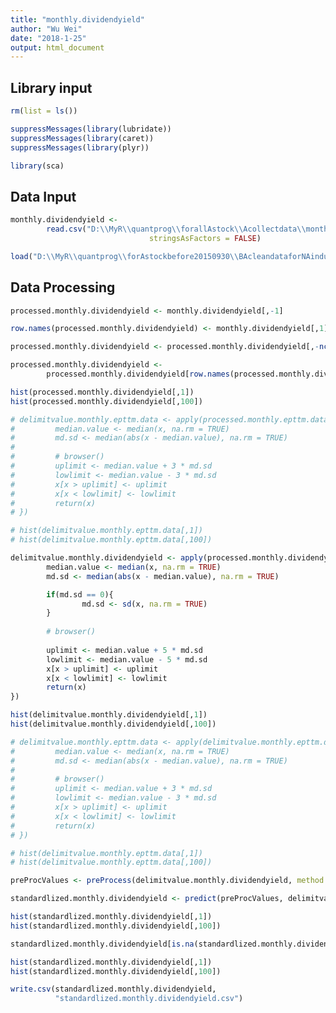 ```yaml
---
title: "monthly.dividendyield"
author: "Wu Wei"
date: "2018-1-25"
output: html_document
---
```




## Library input
```r
rm(list = ls())

suppressMessages(library(lubridate))
suppressMessages(library(caret))
suppressMessages(library(plyr))

library(sca)

```

## Data Input

```r
monthly.dividendyield <- 
        read.csv("D:\\MyR\\quantprog\\forallAstock\\Acollectdata\\monthly.dividendyield.csv", 
                               stringsAsFactors = FALSE)


```


```r
load("D:\\MyR\\quantprog\\forAstockbefore20150930\\BAcleandataforNAindustry\\stockcode")
```


## Data Processing


```r
processed.monthly.dividendyield <- monthly.dividendyield[,-1]

row.names(processed.monthly.dividendyield) <- monthly.dividendyield[,1]

```


```r
processed.monthly.dividendyield <- processed.monthly.dividendyield[,-ncol(processed.monthly.dividendyield)]
```

```r
processed.monthly.dividendyield <- 
        processed.monthly.dividendyield[row.names(processed.monthly.dividendyield) %in% stockcode,]

```


```r
hist(processed.monthly.dividendyield[,1])
hist(processed.monthly.dividendyield[,100])
```



```r


# delimitvalue.monthly.epttm.data <- apply(processed.monthly.epttm.data, 2, function(x) {
#         median.value <- median(x, na.rm = TRUE)
#         md.sd <- median(abs(x - median.value), na.rm = TRUE)
#         
#         # browser()
#         uplimit <- median.value + 3 * md.sd
#         lowlimit <- median.value - 3 * md.sd
#         x[x > uplimit] <- uplimit
#         x[x < lowlimit] <- lowlimit
#         return(x)
# })

```

```r
# hist(delimitvalue.monthly.epttm.data[,1])
# hist(delimitvalue.monthly.epttm.data[,100])
```


```r


delimitvalue.monthly.dividendyield <- apply(processed.monthly.dividendyield, 2, function(x) {
        median.value <- median(x, na.rm = TRUE)
        md.sd <- median(abs(x - median.value), na.rm = TRUE)

        if(md.sd == 0){
                md.sd <- sd(x, na.rm = TRUE)
        }
        
        # browser()
        
        uplimit <- median.value + 5 * md.sd
        lowlimit <- median.value - 5 * md.sd
        x[x > uplimit] <- uplimit
        x[x < lowlimit] <- lowlimit
        return(x)
})

```

```r
hist(delimitvalue.monthly.dividendyield[,1])
hist(delimitvalue.monthly.dividendyield[,100])
```




```r


# delimitvalue.monthly.epttm.data <- apply(delimitvalue.monthly.epttm.data, 2, function(x) {
#         median.value <- median(x, na.rm = TRUE)
#         md.sd <- median(abs(x - median.value), na.rm = TRUE)
#         
#         # browser()
#         uplimit <- median.value + 3 * md.sd
#         lowlimit <- median.value - 3 * md.sd
#         x[x > uplimit] <- uplimit
#         x[x < lowlimit] <- lowlimit
#         return(x)
# })

```

```r
# hist(delimitvalue.monthly.epttm.data[,1])
# hist(delimitvalue.monthly.epttm.data[,100])
```


```r
preProcValues <- preProcess(delimitvalue.monthly.dividendyield, method = c("center","scale"))

standardlized.monthly.dividendyield <- predict(preProcValues, delimitvalue.monthly.dividendyield)
```

```r
hist(standardlized.monthly.dividendyield[,1])
hist(standardlized.monthly.dividendyield[,100])
```

```r

standardlized.monthly.dividendyield[is.na(standardlized.monthly.dividendyield)] <- 0
```

```r
hist(standardlized.monthly.dividendyield[,1])
hist(standardlized.monthly.dividendyield[,100])
```


```r

write.csv(standardlized.monthly.dividendyield, 
          "standardlized.monthly.dividendyield.csv")


```

